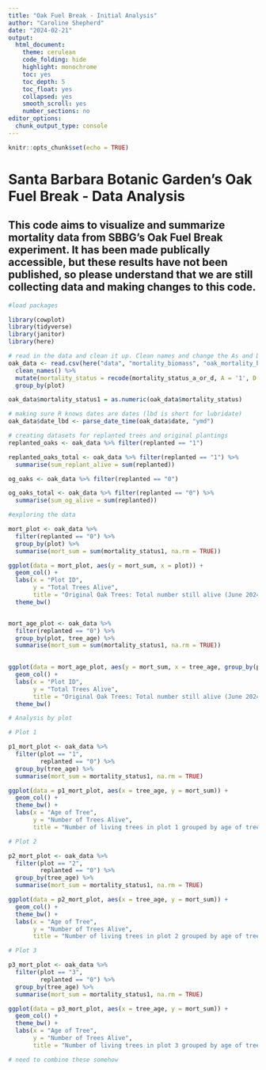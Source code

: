 ```yaml
---
title: "Oak Fuel Break - Initial Analysis"
author: "Caroline Shepherd"
date: "2024-02-21"
output:
  html_document:
    theme: cerulean
    code_folding: hide
    highlight: monochrome
    toc: yes
    toc_depth: 5
    toc_float: yes
    collapsed: yes
    smooth_scroll: yes
    number_sections: no
editor_options:
  chunk_output_type: console
---
```


```r
knitr::opts_chunk$set(echo = TRUE)
```

# Santa Barbara Botanic Garden's Oak Fuel Break - Data Analysis

## This code aims to visualize and summarize mortality data from SBBG's Oak Fuel Break experiment. It has been made publically accessible, but these results have not been published, so please understand that we are still collecting data and making changes to this code.

```r

#load packages

library(cowplot)
library(tidyverse)
library(janitor)
library(here)

```

```r

# read in the data and clean it up. Clean names and change the As and Ds to 1s and 0s for easier calculations
oak_data <- read.csv(here("data", "mortality_biomass", "oak_mortality_biomass_data_jul2024.csv")) %>% 
  clean_names() %>%
  mutate(mortality_status = recode(mortality_status_a_or_d, A = '1', D = '0')) %>% 
  group_by(plot)

oak_data$mortality_status1 = as.numeric(oak_data$mortality_status)

# making sure R knows dates are dates (lbd is short for lubridate)
oak_data$date_lbd <- parse_date_time(oak_data$date, "ymd")

# creating datasets for replanted trees and original plantings
replanted_oaks <- oak_data %>% filter(replanted == "1")

replanted_oaks_total <- oak_data %>% filter(replanted == "1") %>% 
  summarise(sum_replant_alive = sum(replanted))

og_oaks <- oak_data %>% filter(replanted == "0")

og_oaks_total <- oak_data %>% filter(replanted == "0") %>% 
  summarise(sum_og_alive = sum(replanted))

```

```r

#exploring the data

mort_plot <- oak_data %>% 
  filter(replanted == "0") %>% 
  group_by(plot) %>% 
  summarise(mort_sum = sum(mortality_status1, na.rm = TRUE))

ggplot(data = mort_plot, aes(y = mort_sum, x = plot)) +
  geom_col() +
  labs(x = "Plot ID",
       y = "Total Trees Alive",
       title = "Original Oak Trees: Total number still alive (June 2024)") +
  theme_bw()


mort_age_plot <- oak_data %>% 
  filter(replanted == "0") %>% 
  group_by(plot, tree_age) %>% 
  summarise(mort_sum = sum(mortality_status1, na.rm = TRUE))
  

ggplot(data = mort_age_plot, aes(y = mort_sum, x = tree_age, group_by(plot))) +
  geom_col() +
  labs(x = "Plot ID",
       y = "Total Trees Alive",
       title = "Original Oak Trees: Total number still alive (June 2024)") +
  theme_bw()

```


```r

# Analysis by plot

# Plot 1

p1_mort_plot <- oak_data %>% 
  filter(plot == "1",
         replanted == "0") %>% 
  group_by(tree_age) %>% 
  summarise(mort_sum = mortality_status1, na.rm = TRUE)

ggplot(data = p1_mort_plot, aes(x = tree_age, y = mort_sum)) +
  geom_col() +
  theme_bw() +
  labs(x = "Age of Tree",
       y = "Number of Trees Alive",
       title = "Number of living trees in plot 1 grouped by age of tree when planted")

# Plot 2

p2_mort_plot <- oak_data %>% 
  filter(plot == "2",
         replanted == "0") %>% 
  group_by(tree_age) %>% 
  summarise(mort_sum = mortality_status1, na.rm = TRUE)

ggplot(data = p2_mort_plot, aes(x = tree_age, y = mort_sum)) +
  geom_col() +
  theme_bw() +
  labs(x = "Age of Tree",
       y = "Number of Trees Alive",
       title = "Number of living trees in plot 2 grouped by age of tree when planted")

# Plot 3

p3_mort_plot <- oak_data %>% 
  filter(plot == "3",
         replanted == "0") %>% 
  group_by(tree_age) %>% 
  summarise(mort_sum = mortality_status1, na.rm = TRUE)

ggplot(data = p3_mort_plot, aes(x = tree_age, y = mort_sum)) +
  geom_col() +
  theme_bw() +
  labs(x = "Age of Tree",
       y = "Number of Trees Alive",
       title = "Number of living trees in plot 3 grouped by age of tree when planted")

# need to combine these somehow

```

